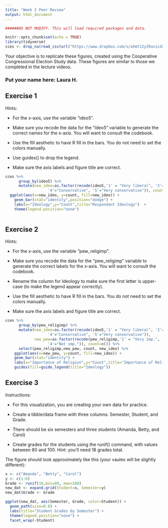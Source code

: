---
title: "Week 2 Peer Review"
output: html_document
---

```{r setup, include=FALSE}

######DO NOT MODIFY. This will load required packages and data.

knitr::opts_chunk$set(echo = TRUE)
library(tidyverse)
cces <- drop_na(read_csv(url("https://www.dropbox.com/s/ahmt12y39unicd2/cces_sample_coursera.csv?raw=1")))
```

Your objective is to replicate these figures, created using the Cooperative Congressional Election Study data. These figures are similar to those we completed in the lecture videos.

### Put your name here: Laura H.



## Exercise 1

Hints:

* For the x-axis, use the variable "ideo5".

* Make sure you recode the data for the "ideo5" variable to generate the correct names for the x-axis. You will want to consult the codebook.

* Use the fill aesthetic to have R fill in the bars. You do not need to set the colors manually.

* Use guides() to drop the legend.

* Make sure the axis labels and figure title are correct.


```{r exercise1,echo=FALSE}
cces %>%
      group_by(ideo5) %>%
      mutate(new_ideo=as.factor(recode(ideo5,'1' = "Very liberal", '2'="Liberal", '3'="Moderate",
                   '4'="Conservative", '5'="Very conservative")), count=n()) %>%
  ggplot(aes(x=new_ideo, y=count, fill=new_ideo)) + 
    geom_bar(stat="identity",position="dodge") +
    labs(x="Ideology",y="Count",title="Respondant Ideology")  +
    theme(legend.position="none")
    
```

## Exercise 2

Hints:

* For the x-axis, use the variable "pew_religimp".

* Make sure you recode the data for the "pew_religimp" variable to generate the correct labels for the x-axis. You will want to consult the codebook.

* Rename the column for Ideology to make sure the first letter is upper-case (to make the legend appear correctly).

* Use the fill aesthetic to have R fill in the bars. You do not need to set the colors manually.

* Make sure the axis labels and figure title are correct.

```{r exercise2,echo=FALSE}
cces %>%
      group_by(pew_religimp) %>%
      mutate(new_ideo=as.factor(recode(ideo5,'1' = "Very liberal", '2'="Liberal", '3'="Moderate",
                   '4'="Conservative", '5'="Very conservative")),
             new_pew=as.factor(recode(pew_religimp,'1' = "Very imp.", '2'="Somewhat imp.", '3'="Not too imp.",
                   '4'="Not imp.")), count=n()) %>%
      select(pew_religimp,new_pew, count, new_ideo) %>%
    ggplot(aes(x=new_pew, y=count, fill=new_ideo)) + 
    geom_bar(stat="identity") +
    labs(x="Importance of Religion",y="Count",title="Importance of Religion by Ideology") +
    guides(fill=guide_legend(title="Ideology"))
```

## Exercise 3

Instructions:

* For this visualization, you are creating your own data for practice.

* Create a tibble/data frame with three columns: Semester, Student, and Grade.

* There should be six semesters and three students (Amanda, Betty, and Carol)

* Create grades for the students using the runif() command, with values between 80 and 100. Hint: you'll need 18 grades total.

The figure should look approximately like this (your vaules will be slightly different):


```{r exercise3,echo=FALSE}
x <- c("Amanda", "Betty", "Carol")
y <- c(1:6)
Grade <- runif(18,min=80, max=100)
new_dat <- expand.grid(Student=x, Semester=y)
new_dat$Grade <- Grade

ggplot(new_dat, aes(Semester, Grade, color=Student)) + 
  geom_path(size=0.8) +
  labs(title="Student Grades by Semester") +
  theme(legend.position="none") +
  facet_wrap(~Student) 

```
